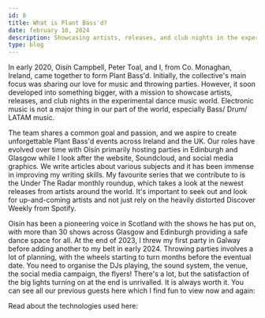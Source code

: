 ```yaml
---
id: 8
title: What is Plant Bass'd?
date: february 10, 2024
description: Showcasing artists, releases, and club nights in the experimental dance music world.
type: blog
---
```


<ImgPositioner>
  <Picture src="/blog/plantbassd.png" alt="plant bass'd icon" />
</ImgPositioner>

In early 2020, Oisín Campbell, Peter Toal, and I, from Co. Monaghan, Ireland, came together to form Plant Bass'd. Initially, the collective's main focus was sharing our love for music and throwing parties. However, it soon developed into something bigger, with a mission to showcase artists, releases, and club nights in the experimental dance music world. Electronic music is not a major thing in our part of the world, especially Bass/ Drum/ LATAM music.

The team shares a common goal and passion, and we aspire to create unforgettable Plant Bass'd events across Ireland and the UK. Our roles have evolved over time with Oisín primarily hosting parties in Edinburgh and Glasgow while I look after the website, Soundcloud, and social media graphics. We write articles about various subjects and it has been immense in improving my writing skills. My favourite series that we contribute to is the Under The Radar monthly roundup, which takes a look at the newest releases from artists around the world. It's important to seek out and look for up-and-coming artists and not just rely on the heavily distorted Discover Weekly from Spotify.

Oisín has been a pioneering voice in Scotland with the shows he has put on, with more than 30 shows across Glasgow and Edinburgh providing a safe dance space for all. At the end of 2023, I threw my first party in Galway before adding another to my belt in early 2024. Throwing parties involves a lot of planning, with the wheels starting to turn months before the eventual date. You need to organise the DJs playing, the sound system, the venue, the social media campaign, the flyers! There's a lot, but the satisfaction of the big lights turning on at the end is unrivalled. It is always worth it. You can see all our previous guests here which I find fun to view now and again: <Anchor link="https://www.plantbassd.com/previous-guests" text="Previous Guests" variant="link" isExternal />

Read about the technologies used here: <Anchor link="/projects/plant-bassd" text="Plant Bass'd" variant="link" />
